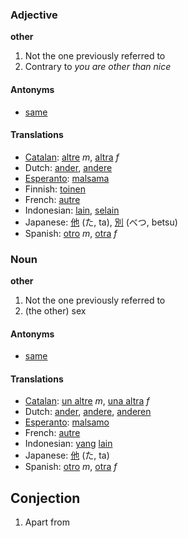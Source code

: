 ===Adjective===
'''other'''

# Not the one previously referred to
# Contrary to ''you are other than nice''

====Antonyms====
*[[same]]

====Translations====
*[[Catalan]]: [[altre]] ''m'', [[altra]] ''f''
*Dutch: [[ander]], [[andere]]
*[[Esperanto]]: [[malsama]]
*Finnish: [[toinen]]
*French: [[autre]]
*Indonesian: [[lain]], [[selain]]
*Japanese: [[他]] (た, ta), [[別]] (べつ, betsu)
*Spanish: [[otro]] ''m'', [[otra]] ''f''

===Noun===
'''other'''

# Not the one previously referred to
#(the other) sex

====Antonyms====
*[[same]]

====Translations====
*[[Catalan]]: [[un altre]] ''m'', [[una altra]] ''f''
*Dutch: [[ander]], [[andere]], [[anderen]]
*[[Esperanto]]: [[malsamo]]
*French: [[autre]]
*Indonesian: [[yang]] [[lain]]
*Japanese: [[他]] (た, ta)
*Spanish: [[otro]] ''m'', [[otra]] ''f''

==Conjection==

# Apart from